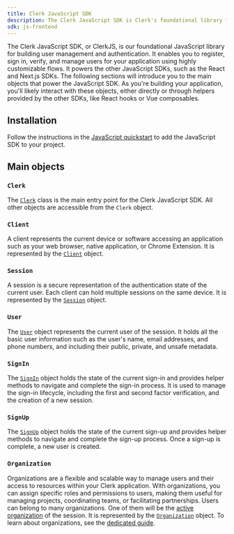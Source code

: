 ```yaml
---
title: Clerk JavaScript SDK
description: The Clerk JavaScript SDK is Clerk's foundational library for building user management and authentication.
sdk: js-frontend
---
```


The Clerk JavaScript SDK, or ClerkJS, is our foundational JavaScript library for building user management and authentication. It enables you to register, sign in, verify, and manage users for your application using highly customizable flows. It powers the other JavaScript SDKs, such as the React and Next.js SDKs. The following sections will introduce you to the main objects that power the JavaScript SDK. As you're building your application, you'll likely interact with these objects, either directly or through helpers provided by the other SDKs, like React hooks or Vue composables.

## Installation

Follow the instructions in the [JavaScript quickstart](/docs/js-frontend/getting-started/quickstart) to add the JavaScript SDK to your project.

## Main objects

### `Clerk`

The [`Clerk`](/docs/reference/javascript/clerk) class is the main entry point for the Clerk JavaScript SDK. All other objects are accessible from the `Clerk` object.

### `Client`

A client represents the current device or software accessing an application such as your web browser, native application, or Chrome Extension. It is represented by the [`Client`](/docs/reference/javascript/client) object.

### `Session`

A session is a secure representation of the authentication state of the current user. Each client can hold multiple sessions on the same device. It is represented by the [`Session`](/docs/reference/javascript/session) object.

### `User`

The [`User`](/docs/reference/javascript/user) object represents the current user of the session. It holds all the basic user information such as the user's name, email addresses, and phone numbers, and including their public, private, and unsafe metadata.

### `SignIn`

The [`SignIn`](/docs/reference/javascript/sign-in) object holds the state of the current sign-in and provides helper methods to navigate and complete the sign-in process. It is used to manage the sign-in lifecycle, including the first and second factor verification, and the creation of a new session.

### `SignUp`

The [`SignUp`](/docs/reference/javascript/sign-up) object holds the state of the current sign-up and provides helper methods to navigate and complete the sign-up process. Once a sign-up is complete, a new user is created.

### `Organization`

Organizations are a flexible and scalable way to manage users and their access to resources within your Clerk application. With organizations, you can assign specific roles and permissions to users, making them useful for managing projects, coordinating teams, or facilitating partnerships. Users can belong to many organizations. One of them will be the [active organization](!active-organization) of the session. It is represented by the [`Organization`](/docs/reference/javascript/organization) object. To learn about organizations, see the [dedicated guide](/docs/guides/organizations/overview).
